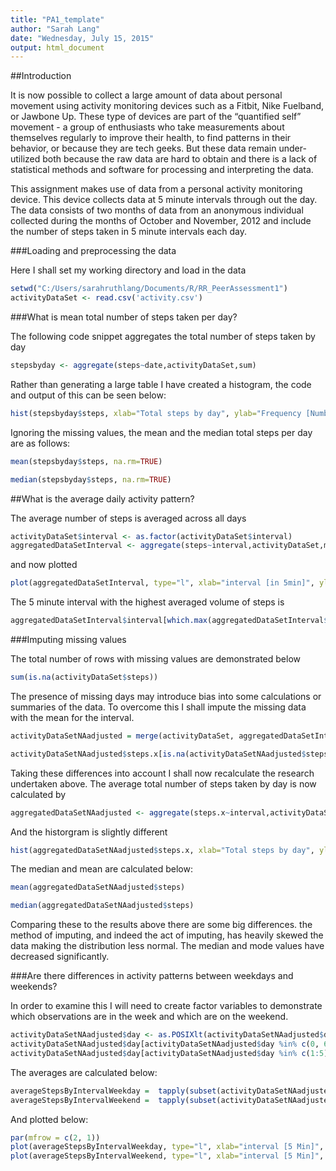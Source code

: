 ```yaml
---
title: "PA1_template"
author: "Sarah Lang"
date: "Wednesday, July 15, 2015"
output: html_document
---
```


##Introduction

It is now possible to collect a large amount of data about personal movement using activity monitoring devices such as a Fitbit, Nike Fuelband, or Jawbone Up. These type of devices are part of the "quantified self" movement - a group of enthusiasts who take measurements about themselves regularly to improve their health, to find patterns in their behavior, or because they are tech geeks. But these data remain under-utilized both because the raw data are hard to obtain and there is a lack of statistical methods and software for processing and interpreting the data.

This assignment makes use of data from a personal activity monitoring device. This device collects data at 5 minute intervals through out the day. The data consists of two months of data from an anonymous individual collected during the months of October and November, 2012 and include the number of steps taken in 5 minute intervals each day.


###Loading and preprocessing the data

Here I shall set my working directory and load in the data

```r
setwd("C:/Users/sarahruthlang/Documents/R/RR_PeerAssessment1")
activityDataSet <- read.csv('activity.csv')
```

###What is mean total number of steps taken per day?

The following code snippet aggregates the total number of steps taken by day

```r
stepsbyday <- aggregate(steps~date,activityDataSet,sum)
```

Rather than generating a large table I have created a histogram, the code and output of this can be seen below:

```r
hist(stepsbyday$steps, xlab="Total steps by day", ylab="Frequency [Number of Days]",main="Histogram : Number of daily steps")
```

Ignoring the missing values, the mean and the median total steps per day are as follows:

```r
mean(stepsbyday$steps, na.rm=TRUE)
```

```r
median(stepsbyday$steps, na.rm=TRUE)
```


##What is the average daily activity pattern?

The average number of steps is averaged across all days

```r
activityDataSet$interval <- as.factor(activityDataSet$interval)
aggregatedDataSetInterval <- aggregate(steps~interval,activityDataSet,mean)
```

and now plotted

```r
plot(aggregatedDataSetInterval, type="l", xlab="interval [in 5min]", ylab="Average daily activity pattern of steps",  main="Average number of steps")
```

The 5 minute interval with the highest averaged volume of steps is

```r
aggregatedDataSetInterval$interval[which.max(aggregatedDataSetInterval$steps)]
```

###Imputing missing values

The total number of rows with missing values are demonstrated below

```r
sum(is.na(activityDataSet$steps))
```

The presence of missing days may introduce bias into some calculations or summaries of the data. To overcome this I shall impute the missing data with the mean for the interval.

```r
activityDataSetNAadjusted = merge(activityDataSet, aggregatedDataSetInterval, by="interval")

activityDataSetNAadjusted$steps.x[is.na(activityDataSetNAadjusted$steps.x)] = activityDataSetNAadjusted$steps.y[is.na(activityDataSetNAadjusted$steps.x)]
```

Taking these differences into account I shall now recalculate the research undertaken above. The average total number of steps taken by day is now calculated by 

```r
aggregatedDataSetNAadjusted <- aggregate(steps.x~interval,activityDataSetNAadjusted,sum)
```

And the historgram is slightly different

```r
hist(aggregatedDataSetNAadjusted$steps.x, xlab="Total steps by day", ylab="Frequency [Number of Days]",main="Histogram : Number of daily steps")
```

The median and mean are calculated below:

```r
mean(aggregatedDataSetNAadjusted$steps)
```

```r
median(aggregatedDataSetNAadjusted$steps)
```

Comparing these to the results above there are some big differences. the method of imputing, and indeed the act of imputing, has heavily skewed the data making the distribution less normal. The median and mode values have decreased significantly.


###Are there differences in activity patterns between weekdays and weekends?

In order to examine this I will need to create factor variables to demonstrate which observations are in the week and which are on the weekend.

```r
activityDataSetNAadjusted$day <- as.POSIXlt(activityDataSetNAadjusted$date)$wday
activityDataSetNAadjusted$day[activityDataSetNAadjusted$day %in% c(0, 6) ] <- "Weekend"
activityDataSetNAadjusted$day[activityDataSetNAadjusted$day %in% c(1:5) ] <- "Weekday"
```

The averages are calculated below:

```r
averageStepsByIntervalWeekday =  tapply(subset(activityDataSetNAadjusted, day=="Weekday")$steps.x, subset(activityDataSetNAadjusted, day=="Weekday")$interval, mean)
averageStepsByIntervalWeekend =  tapply(subset(activityDataSetNAadjusted, day=="Weekend")$steps.x, subset(activityDataSetNAadjusted, day=="Weekend")$interval, mean)
```

And plotted below:

```r
par(mfrow = c(2, 1))
plot(averageStepsByIntervalWeekday, type="l", xlab="interval [5 Min]", ylab="Number of steps", main="Weekday")
plot(averageStepsByIntervalWeekend, type="l", xlab="interval [5 Min]", ylab="Number of steps", main="Weekend")
```
